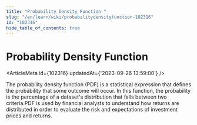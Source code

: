 ```yaml
---
title: "Probability Density Function "
slug: "/en/learn/wiki/probabilitydensityfunction-102316"
id: "102316"
hide_table_of_contents: true
---
```



# Probability Density Function 

<ArticleMeta id={102316} updatedAt={'2023-09-26 13:59:00'} />
<div className='border-solid border-b border-t-0 my-4 border-[var(--ifm-color-gray-300)]' />

The probability density function (PDF) is a statistical expression that defines the probability that some outcome will occur. In this function, the probability is the percentage of a dataset's distribution that falls between two criteria.PDF is used by financial analysts to understand how returns are distributed in order to evaluate the risk and expectations of investment prices and returns.
